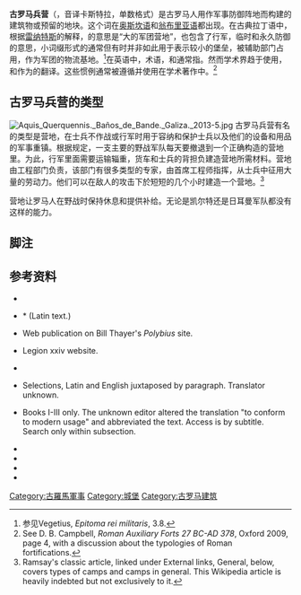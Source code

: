{{古罗马军事}}
'''古罗马兵营'''（{{lang-la|Castra}}，音译卡斯特拉，单数格式{{lang|la|castrum}}）是古罗马人用作军事防御阵地而构建的建筑物或预留的地块。这个词在[[奥斯坎语|奥斯坎语]]和[[翁布里亚语|翁布里亚语]]都出现。在古典拉丁语中，根据[[普布利乌斯·弗莱维厄斯·维盖提乌斯·雷纳特斯|雷纳特斯]]的解释，{{lang|la|Castra}}的意思是“大的军团营地”，也包含了行军，临时和永久防御的意思，小词缀形式的{{lang|la|castellum}}通常但有时并非如此用于表示较小的堡垒，被辅助部门占用，作为军团的物流基地。<ref>参见Vegetius, ''Epitoma rei militaris'', 3.8.</ref>在英语中，术语{{lang|la|Roman fortress}}，{{lang|la|Roman fort}}和{{lang|la|Roman camp}}通常指{{lang|la|Castra}}。然而学术界趋于使用{{lang|la|camp}}，{{lang|la|marching camp}}和{{lang|la|fortress}}作为{{lang|la|Castra}}的翻译。这些惯例通常被遵循并使用在学术著作中。<ref>See D. B. Campbell, ''Roman Auxiliary Forts 27 BC-AD 378'', Oxford 2009, page 4, with a discussion about the typologies of Roman fortifications.</ref>

==古罗马兵营的类型==
[[File:Aquis_Querquennis._Baños_de_Bande._Galiza._2013-5.jpg|thumb]]
古罗马兵营有名的类型是营地，在士兵不作战或行军时用于容纳和保护士兵以及他们的设备和用品的军事重镇。根据规定，一支主要的野战军队每天要撤退到一个正确构造的营地里。为此，行军里面需要运输辎重，货车和士兵的背担负建造营地所需材料。营地由工程部门负责，该部门有很多类型的专家，由首席工程师指挥，从士兵中征用大量的劳动力。他们可以在敌人的攻击下於短短的几个小时建造一个营地。<ref>Ramsay's classic article, linked under External links, General, below, covers types of camps and camps in general. This Wikipedia article is heavily indebted but not exclusively to it.</ref>

营地让罗马人在野战时保持休息和提供补给。无论是凯尔特还是日耳曼军队都没有这样的能力。

==脚注==
{{reflist}}

==参考资料==
*{{cite wikisource|title=The War of the Jews|author=[[Josephus|Josephus]]|others=Trans. [[William_Whiston|William Whiston]]}}
* {{cite web | author=Population of Vindolanda | title=(the Tablets) | work=Vindolanda Tablets Online: The Roman Army: Activities | publisher=Centre for the Study of Ancient Documents, Academic Computing Development Team at Oxford University | url=http://vindolanda.csad.ox.ac.uk/tablets/TVII-2-5.shtml | format=shtml | date=100 AD | access-date=2014-06-30 | archive-date=2020-04-16 | archive-url=https://web.archive.org/web/20200416002104/http://vindolanda.csad.ox.ac.uk/tablets/TVII-2-5.shtml | dead-url=no }}* {{cite web | last=pseudo-Hyginus | title=De Munitionibus Castrorum | work=The Latin Library | publisher=Ad fontes Academy | url=http://www.thelatinlibrary.com/hyginus/hyginus6.shtml | access-date=2014-06-30 | archive-date=2019-09-14 | archive-url=https://web.archive.org/web/20190914000725/http://www.thelatinlibrary.com/hyginus/hyginus6.shtml | dead-url=no }} (Latin text.)
* {{cite web | last=Polybius | authorlink=Polybius | title=The Histories (English translation) Book VI | work=The Loeb Classical Library, Volume III Section VI | publisher= | url=http://penelope.uchicago.edu/Thayer/E/Roman/Texts/Polybius/6*.html | accessdate=2014-06-30 | archive-date=2020-05-29 | archive-url=https://web.archive.org/web/20200529125934/http://penelope.uchicago.edu/Thayer/E/Roman/Texts/Polybius/6%2A.html | dead-url=no }} Web publication on Bill Thayer's ''Polybius'' site.
* {{cite web | author=Roman government | title=(Military Diploma) | work=Military Diploma of Discharge and Roman Citizenship 160 AD | publisher=Metz, George W | date=160 AD | url=http://www.legionxxiv.org/diploma160ad.htm | access-date=2014-06-30 | archive-date=2020-02-21 | archive-url=https://web.archive.org/web/20200221024912/http://www.legionxxiv.org/diploma160ad.htm | dead-url=no }} Legion xxiv website.
* {{cite web |author=Unknown inscriber |title=(the Tombstone) |url=http://museums.ncl.ac.uk/archive/old_fotm/old_fotmo98/ |work=Tombstone of Anicius Ingenuus, Museum of Antiquities Website |date=3rd century AD |publisher=Newcastle University |deadurl=yes |archiveurl=https://web.archive.org/web/20060825045351/http://museums.ncl.ac.uk/archive/old_fotm/old_fotmo98/ |archivedate=2006-08-25 |accessdate=2014-06-30 }}
* {{cite web | author=Vegetius | title=Flavius Vegetius Renatus Epitoma Rei Militaris Book I | publisher=Armamentarium | url=http://museums.ncl.ac.uk/archive/arma/contents/text/technica/veg1.htm | deadurl=yes | archiveurl=https://web.archive.org/web/20060618184027/http://museums.ncl.ac.uk/archive/arma/contents/text/technica/veg1.htm | archivedate=2006-06-18 | accessdate=2014-06-30 }} Selections, Latin and English juxtaposed by paragraph. Translator unknown.
* {{cite web |last=Vegetius Renatus |first=Flavius |authorlink=Vegetius |coauthors=Clarke, Lieutenant John (translator); unknown editor |title=The Military Institutions of the Romans (De Re Militari) |work=Digital Attic 2.0 |publisher=Brevik, Mads |year=2001 |url=http://www.pvv.ntnu.no/~madsb/home/war/vegetius/ |deadurl=yes |archiveurl=https://web.archive.org/web/20070825204657/http://www.pvv.ntnu.no/~madsb/home/war/vegetius/ |archivedate=2007-08-25 |accessdate=2014-06-30 }} Books I-III only. The unknown editor altered the translation "to conform to modern usage" and abbreviated the text. Access is by subtitle. Search only within subsection.
* {{cite book | last=Campbell | first=Duncan B. | authorlink=Duncan_Campbell_(ancient_historian) | title=Roman Auxiliary Forts 27 BC-AD 378 | publisher=Osprey Publishing | location=Oxford | year=2009 | isbn=978-1-84603-380-3}}
* {{cite book | last=Johnson | first=Anne | title=Roman Forts of the 1st and 2nd centuries AD in Britain and the German Provinces, | publisher=Adam & Charles Black | location=London | year=1983 | isbn=0-7136-2223-7}}
* {{cite book | last=Keppie | first=Lawrence | title=The Making of the Roman Army from Republic to Empire | url=https://archive.org/details/makingofromanarm0000kepp | publisher=Barnes and Noble Books | location=New York | year=1994 | isbn=1-56619-359-1}}
* {{cite book | last=Roby | first=Henry John | authorlink=Henry John Roby | title=A Grammar of the Latin Language from Plautus to Suetonius: Second Edition | publisher=Macmillan | year=1872 | location=London | url=http://books.google.com/?id=hRIAAAAAYAAJ&pg=PA453&lpg=PA453&dq=vigilia+roman+military+watch | pages=453 }}

{{古罗马}}

{{Authority control}}
[[Category:古羅馬軍事|Category:古羅馬軍事]]
[[Category:城堡|Category:城堡]]
[[Category:古罗马建筑|Category:古罗马建筑]]